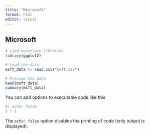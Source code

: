 ```yaml
---
title: "Microsoft"
format: html
editor: visual
---
```


## Microsoft

```r
# Load necessary libraries
library(ggplot2)

# Load the data
msft_data <- read.csv("msft.csv")

# Preview the data
head(msft_data)
summary(msft_data)

```

You can add options to executable code like this

```r
#| echo: false
2 * 2
```

The `echo: false` option disables the printing of code (only output is displayed).
